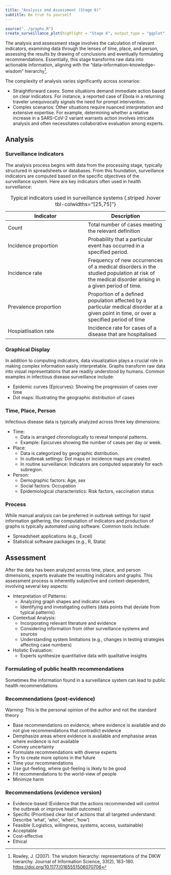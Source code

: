 ```yaml
---
title: "Analysis and Assessment (Stage 6)"
subtitle: Be true to yourself
---
```



```r
source("../graphs.R")
create_surveillance_plot(highlight = "Stage 6", output_type = "ggplot", language = "en")
```


The analysis and assessment stage involves the calculation of relevant indicators, examining data through the lenses of time, place, and person, assessing the results by drawing of conclusions and eventually formulating recommendations. Essentially, this stage transforms raw data into actionable information, aligning with the "data–information–knowledge–wisdom" hierarchy^[Rowley, J. (2007). The wisdom hierarchy: representations of the DIKW hierarchy. Journal of Information Science, 33(2), 163-180. [https://doi.org/10.1177/0165551506070706](https://doi.org/10.1177/0165551506070706)].


The complexity of analysis varies significantly across scenarios:

- Straightforward cases: Some situations demand immediate action based on clear indicators. For instance, a reported case of Ebola in a returning traveler unequivocally signals the need for prompt intervention.
- Complex scenarios: Other situations require nuanced interpretation and extensive expertise. For example, determining whether a relative increase in a SARS-CoV-2 variant warrants action involves intricate analysis and often necessitates collaborative evaluation among experts.


## Analysis


### Surveillance indicators
The analysis process begins with data from the processing stage, typically structured in spreadsheets or databases. From this foundation, surveillance indicators are computed based on the specific objectives of the surveillance system. Here are key indicators often used in health surveillance:

|Indicator|Description|
|---|---|
|Count|Total number of cases meeting the relevant definition|
|Incidence proportion| Probability that a particular event has occurred in a specified period.|
|Incidence rate| Frequency of new occurrences of a medical disorders in the studied population at risk of the medical disorder arising in a given period of time.| 
|Prevalence proportion| Proportion of a defined population affected by a particular medical disorder at a given point in time, or over a specified period of time|
|Hospiatlisation rate| Incidence rate for cases of a disease that are hospitalised|
: Typical indicators used in surveillance systems {.striped .hover tbl-colwidths="[25,75]"}


### Graphical Display
In addition to computing indicators, data visualization plays a crucial role in making complex information easily interpretable. Graphs transform raw data into visual representations that are readily understood by humans. Common examples in infectious disease surveillance include:

- Epidemic curves (Epicurves): Showing the progression of cases over time
- Dot maps: Illustrating the geographic distribution of cases

### Time, Place, Person
Infectious disease data is typically analyzed across three key dimensions:

- Time:
   - Data is arranged chronologically to reveal temporal patterns.
   - Example: Epicurves showing the number of cases per day or week.
- Place:
   - Data is categorized by geographic distribution.
   - In outbreak settings: Dot maps or incidence maps are created.
   - In routine surveillance: Indicators are computed separately for each subregion.
- Person:
   - Demographic factors: Age, sex
   - Social factors: Occupation
   - Epidemiological characteristics: Risk factors, vaccination status


### Process
While manual analysis can be preferred in outbreak settings for rapid information gathering, the computation of indicators and production of graphs is typically automated using software. Common tools include:

- Spreadsheet applications (e.g., Excel)
- Statistical software packages (e.g., R, Stata)

## Assessment
After the data has been analyzed across time, place, and person dimensions, experts evaluate the resulting indicators and graphs. This assessment process is inherently subjective and context-dependent, involving several key aspects:

- Interpretation of Patterns:
   - Analyzing graph shapes and indicator values
   - Identifying and investigating outliers (data points that deviate from typical patterns)
- Contextual Analysis:
   - Incorporating relevant literature and evidence
   - Considering information from other surveillance systems and sources
   - Understanding system limitations (e.g., changes in testing strategies affecting case numbers)
- Holistic Evaluation:
   - Experts synthesize quantitative data with qualitative insights


### Formulating of public health recommendations
Sometimes the information found in a surveillance system can lead to public health recommendations 

::: {.panel-tabset}
### Recommendations (post-evidence)

::: {.callout-warning}
Warning: This is the personal opinion of the author and not the standard theory
::: 

- Base recommendations on evidence, where evidence is available and do not give recommendations that contradict evidence
- Demphasize areas where evidence is available and emphasise areas where evidence is not available
- Convey uncertainty
- Formulate recommendations with diverse experts 
- Try to create more options in the future
- Time your recommendations 
- Use gut-feeling, where gut-feeling is likely to be good 
- Fit recommendations to the world-view of people
- Minimize harm 

### Recommendations (evidence version)
- Evidence-based (Evidence that the actions recommended will control the outbreak or improve health outcomes)
- Specific (Prioritised clear list of actions that all targeted understand: Describe ‘what’, ‘who’, ‘when’, ‘how’)
- Feasible (Logistics, willingness, systems, access, sustainable)
- Acceptable
- Cost-effective
- Ethical 


::: 



